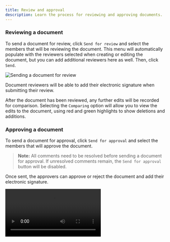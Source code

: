 ```yaml
---
title: Review and approval
description: Learn the process for reviewing and approving documents.
---
```



### Reviewing a document

To send a document for review, click `Send for review` and select the members that will be reviewing the document. This menu will automatically populate with the reviewers selected when creating or editing the document, but you can add additional reviewers here as well. Then, click `Send`.

<Image 
src={sendForReview} 
alt='Sending a document for review' 
inferSize
quality='max'
/>

Document reviewers will be able to add their electronic signature when submitting their review.

After the document has been reviewed, any further edits will be recorded for comparison. Selecting the `Comparing` option will allow you to view the edits to the document, using red and green highlights to show deletions and additions.

### Approving a document

To send a document for approval, click `Send for approval` and select the members that will approve the document.

> **Note:** All comments need to be resolved before sending a document for approval. If unresolved comments remain, the `Send for approval` button will be disabled.

Once sent, the approvers can approve or reject the document and add their electronic signature.

<video controls>
  <source src="/src/assets/videos/eqms/docs-approval.mp4" type="video/mp4" />
</video>
